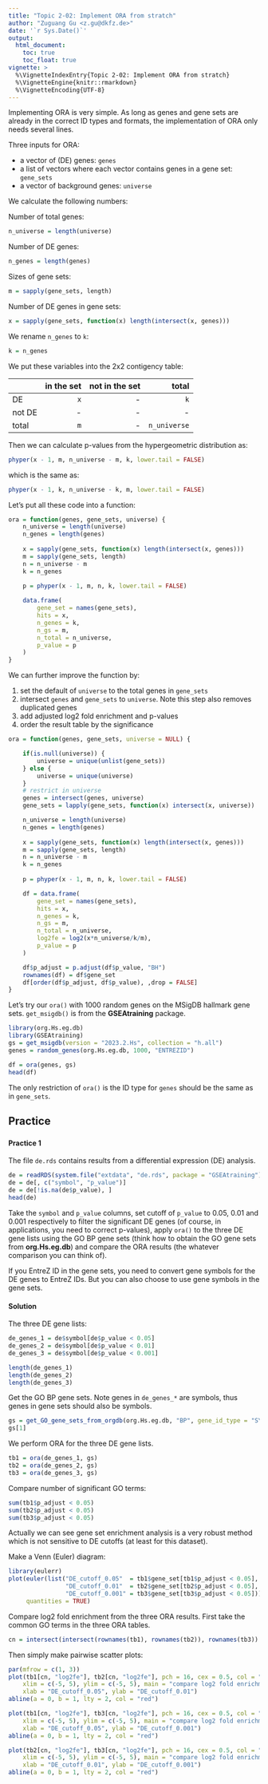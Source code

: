 ```yaml
---
title: "Topic 2-02: Implement ORA from stratch"
author: "Zuguang Gu <z.gu@dkfz.de>"
date: '`r Sys.Date()`'
output:
  html_document:
    toc: true
    toc_float: true
vignette: >
  %\VignetteIndexEntry{Topic 2-02: Implement ORA from stratch}
  %\VignetteEngine{knitr::rmarkdown}
  %\VignetteEncoding{UTF-8}
---
```




Implementing ORA is very simple. As long as genes and gene sets are already in the correct ID types and formats, the implementation of ORA only needs several lines.


Three inputs for ORA:

- a vector of (DE) genes: `genes`
- a list of vectors where each vector contains genes in a gene set: `gene_sets`
- a vector of background genes: `universe`

We calculate the following numbers:

Number of total genes: 

```r
n_universe = length(universe)
```

Number of DE genes:

```r
n_genes = length(genes)
```

Sizes of gene sets:

```r
m = sapply(gene_sets, length)
```


Number of DE genes in gene sets:

```r
x = sapply(gene_sets, function(x) length(intersect(x, genes)))
```

We rename `n_genes` to `k`:

```r
k = n_genes
```


<style>
.table {
width:400px;
}
</style>

We put these variables into the 2x2 contigency table:

|      | in the set | not in the set| total |
|------|------------:|---------------:|-------:|
|DE    |  `x`    |   -   |  `k` |
|not DE|  -    |      -   |  - |
|total |  `m`    |    -     |  `n_universe` |


Then we can calculate p-values from the hypergeometric distribution as:

```r
phyper(x - 1, m, n_universe - m, k, lower.tail = FALSE)
```

which is the same as:

```r
phyper(x - 1, k, n_universe - k, m, lower.tail = FALSE)
```

Let's put all these code into a function:


```r
ora = function(genes, gene_sets, universe) {
    n_universe = length(universe)
    n_genes = length(genes)
    
    x = sapply(gene_sets, function(x) length(intersect(x, genes)))
    m = sapply(gene_sets, length)
    n = n_universe - m
    k = n_genes
    
    p = phyper(x - 1, m, n, k, lower.tail = FALSE)

    data.frame(
        gene_set = names(gene_sets),
        hits = x,
        n_genes = k,
        n_gs = m,
        n_total = n_universe,
        p_value = p
    )
}
```

We can further improve the function by:

1. set the default of `universe` to the total genes in `gene_sets`
2. intersect `genes` and `gene_sets` to `universe`. Note this step also removes duplicated genes
3. add adjusted log2 fold enrichment and p-values
4. order the result table by the significance

```r
ora = function(genes, gene_sets, universe = NULL) {

    if(is.null(universe)) {
        universe = unique(unlist(gene_sets))
    } else {
        universe = unique(universe)
    }
    # restrict in universe
    genes = intersect(genes, universe)
    gene_sets = lapply(gene_sets, function(x) intersect(x, universe))

    n_universe = length(universe)
    n_genes = length(genes)
    
    x = sapply(gene_sets, function(x) length(intersect(x, genes)))
    m = sapply(gene_sets, length)
    n = n_universe - m
    k = n_genes
    
    p = phyper(x - 1, m, n, k, lower.tail = FALSE)

    df = data.frame(
        gene_set = names(gene_sets),
        hits = x,
        n_genes = k,
        n_gs = m,
        n_total = n_universe,
        log2fe = log2(x*n_universe/k/m),
        p_value = p
    )

    df$p_adjust = p.adjust(df$p_value, "BH")
    rownames(df) = df$gene_set
    df[order(df$p_adjust, df$p_value), ,drop = FALSE]
}
```

Let's try our `ora()` with 1000 random genes on the MSigDB hallmark gene sets.
`get_msigdb()` is from the **GSEAtraining** package.

```r
library(org.Hs.eg.db)
library(GSEAtraining)
gs = get_msigdb(version = "2023.2.Hs", collection = "h.all")
genes = random_genes(org.Hs.eg.db, 1000, "ENTREZID")

df = ora(genes, gs)
head(df)
```

The only restriction of `ora()` is the ID type for `genes` should be
the same as in `gene_sets`.


## Practice 

### {.tabset}

#### Practice 1

The file `de.rds` contains results from a differential expression (DE) analysis.

```r
de = readRDS(system.file("extdata", "de.rds", package = "GSEAtraining"))
de = de[, c("symbol", "p_value")]
de = de[!is.na(de$p_value), ]
head(de)
```

Take the `symbol` and `p_value` columns, set cutoff of `p_value` to 0.05, 0.01
and 0.001 respectively to filter the significant DE genes (of course, in
applications, you need to correct p-values), apply `ora()` to the three DE
gene lists using the GO BP gene sets (think how to obtain the GO gene sets from **org.Hs.eg.db**) and compare the ORA results (the whatever comparison
you can think of).

If you EntreZ ID in the gene sets, you need to convert gene symbols for the DE genes to EntreZ IDs.
But you can also choose to use gene symbols in the gene sets.

#### Solution

The three DE gene lists:

```r
de_genes_1 = de$symbol[de$p_value < 0.05]
de_genes_2 = de$symbol[de$p_value < 0.01]
de_genes_3 = de$symbol[de$p_value < 0.001]

length(de_genes_1)
length(de_genes_2)
length(de_genes_3)
```

Get the GO BP gene sets. Note genes in `de_genes_*` are symbols, thus genes in gene sets
should also be symbols.

```r
gs = get_GO_gene_sets_from_orgdb(org.Hs.eg.db, "BP", gene_id_type = "SYMBOL")
gs[1]
```


We perform ORA for the three DE gene lists.

```r
tb1 = ora(de_genes_1, gs)
tb2 = ora(de_genes_2, gs)
tb3 = ora(de_genes_3, gs)
```

Compare number of significant GO terms:

```r
sum(tb1$p_adjust < 0.05)
sum(tb2$p_adjust < 0.05)
sum(tb3$p_adjust < 0.05)
```

Actually we can see gene set enrichment analysis is a very robust method
which is not sensitive to DE cutoffs (at least for this dataset).

Make a Venn (Euler) diagram:


```r
library(eulerr)
plot(euler(list("DE_cutoff_0.05"  = tb1$gene_set[tb1$p_adjust < 0.05],
                "DE_cutoff_0.01"  = tb2$gene_set[tb2$p_adjust < 0.05],
                "DE_cutoff_0.001" = tb3$gene_set[tb3$p_adjust < 0.05])), 
     quantities = TRUE)
```

Compare log2 fold enrichment from the three ORA results. First take the common GO terms
in the three ORA tables.

```r
cn = intersect(intersect(rownames(tb1), rownames(tb2)), rownames(tb3))
```

Then simply make pairwise scatter plots:

```r
par(mfrow = c(1, 3))
plot(tb1[cn, "log2fe"], tb2[cn, "log2fe"], pch = 16, cex = 0.5, col = "#00000080",
    xlim = c(-5, 5), ylim = c(-5, 5), main = "compare log2 fold enrichment from ORA",
    xlab = "DE_cutoff_0.05", ylab = "DE_cutoff_0.01")
abline(a = 0, b = 1, lty = 2, col = "red")

plot(tb1[cn, "log2fe"], tb3[cn, "log2fe"], pch = 16, cex = 0.5, col = "#00000080",
    xlim = c(-5, 5), ylim = c(-5, 5), main = "compare log2 fold enrichment from ORA",
    xlab = "DE_cutoff_0.05", ylab = "DE_cutoff_0.001")
abline(a = 0, b = 1, lty = 2, col = "red")

plot(tb2[cn, "log2fe"], tb3[cn, "log2fe"], pch = 16, cex = 0.5, col = "#00000080",
    xlim = c(-5, 5), ylim = c(-5, 5), main = "compare log2 fold enrichment from ORA",
    xlab = "DE_cutoff_0.01", ylab = "DE_cutoff_0.001")
abline(a = 0, b = 1, lty = 2, col = "red")
```

